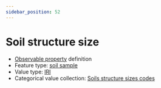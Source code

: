 ```yaml
---
sidebar_position: 52
---
```



# Soil structure size

- [Observable property](/viewers/dawe-vocabs?uri=https://linked.data.gov.au/def/nrm/dd8dcc19-8a0c-4d9f-995f-a449408b5aa5) definition
- Feature type: [soil sample](http://linked.data.gov.au/def/tern-cv/06461021-a6c2-4175-9651-23653c2b9116)
- Value type: [IRI](https://w3id.org/tern/ontologies/tern/IRI)
- Categorical value collection: [Soils structure sizes codes](/viewers/dawe-vocabs?uri=https://linked.data.gov.au/def/nrm/f5226b34-eac7-42c3-9730-b7fdb2479697)

<Example
  protocolModule="soil-pit-characterization"
  observableProperty="https://linked.data.gov.au/def/nrm/dd8dcc19-8a0c-4d9f-995f-a449408b5aa5"
/>
